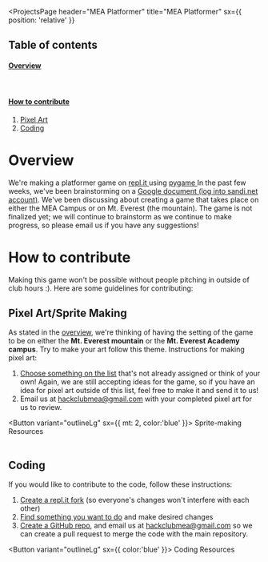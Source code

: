 

<ProjectsPage
    header="MEA Platformer"
    title="MEA Platformer"
    sx={{ position: 'relative' }}
>

## Table of contents  

#### [Overview](#overview)  

<br/>

#### [How to contribute](#how-to-contribute)  
1.  [Pixel Art](#pixel-art-contribution)
2.  [Coding](#coding-contribution)

<Text id="overview">

# Overview
</Text>

We're making a platformer game on <a href="https://repl.it/@ShawnZhuang/MEA-Platformer" target="_blank"> repl.it </a> using <a href="https://www.pygame.org/" target="_blank"> pygame </a>
In the past few weeks, we've been brainstorming on a [Google document (log into sandi.net account)](https://docs.google.com/document/d/19mbBj6xFfJdRxxKmRbBd0Lxb15YBNTS3kW1SdQeSIIA/edit?usp=sharing).
We've been discussing about creating a game that takes place on either the MEA Campus or on Mt. Everest (the mountain).
The game is not finalized yet; we will continue to brainstorm as we continue to make progress, so please email us if you have any suggestions!


<Text id="how-to-contribute">

# How to contribute
</Text>

Making this game won't be possible without people pitching in outside of club hours :).
Here are some guidelines for contributing:


<Text id="pixel-art-contribution">

## Pixel Art/Sprite Making
</Text>

As stated in the [overview](#overview), we're thinking of having the setting of the game to be on either the **Mt. Everest mountain** or the **Mt. Everest Academy campus**. 
Try to make your art follow this theme. Instructions for making pixel art: 

1. [Choose something on the list](mea-platformer/sprites/todo) that's not already assigned or think of your own!
Again, we are still accepting ideas for the game, so if you have an idea for pixel art outside of this list, feel free to make it and send it to us!
2. Email us at <hackclubmea@gmail.com> with your completed pixel art for us to review.

<NavLink href="mea-platformer/sprites/resources"> <Button variant="outlineLg" sx={{ mt: 2, color:'blue' }}> 
Sprite-making Resources
</Button> </NavLink>
<br/> <br/>

<Text id="coding-contribution">

## Coding
</Text>


If you would like to contribute to the code, follow these instructions:

1. <a href="https://youtu.be/wa1qa3tkkX4" target="_blank">Create a repl.it fork</a> (so everyone's changes won't interfere with each other)
2. [Find something you want to do](mea-platformer/todo) and make desired changes
3. <a href="https://youtu.be/rDQyVYWLHK0" target="_blank">Create a GitHub repo</a>, and email us at <a href="mailto:hackclubmea@gmail.com">hackclubmea@gmail.com</a> so we can create a pull request to merge the code with the main repository.

<NavLink href="mea-platformer/resources"> <Button variant="outlineLg" sx={{ color:'blue' }}> 
Coding Resources 
</Button> </NavLink>

</ProjectsPage>